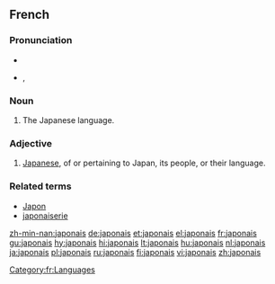 {{also|Japonais}}
==French==

===Pronunciation===
* {{audio|Fr-japonais.ogg|audio}}
* {{IPA|/ʒa.pɔ.nɛ/|lang=fr}}, {{SAMPA|/Za.pO.nE/}}

===Noun===
{{fr-noun-unc|m}}

# The Japanese language.

===Adjective===
{{fr-adj|mp=japonais}}

# [[Japanese]], of or pertaining to Japan, its people, or their language.

===Related terms===
* [[Japon]]
* [[japonaiserie]]

[[Category:fr:Languages]]

[[zh-min-nan:japonais]]
[[de:japonais]]
[[et:japonais]]
[[el:japonais]]
[[fr:japonais]]
[[gu:japonais]]
[[hy:japonais]]
[[hi:japonais]]
[[lt:japonais]]
[[hu:japonais]]
[[nl:japonais]]
[[ja:japonais]]
[[pl:japonais]]
[[ru:japonais]]
[[fi:japonais]]
[[vi:japonais]]
[[zh:japonais]]